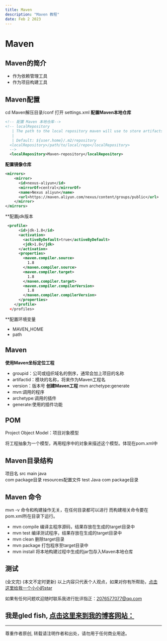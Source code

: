 ```yaml
---
title: Maven
description: "Maven 教程"
date: Feb 2 2023
---
```


# Maven
## Maven的简介
* 作为依赖管理工具
* 作为项目构建工具
## Maven配置
cd Maven解压目录/conf
打开 settings.xml
**配置Maven本地仓库**
```xml 
<!-- 配置 Maven 本地仓库-->
<!-- localRepository
   | The path to the local repository maven will use to store artifacts.
   |
   | Default: ${user.home}/.m2/repository
  <localRepository>/path/to/local/repo</localRepository>
  -->
  <localRepository>Maven-repository</localRepository>
```
**配置镜像仓库**
```xml
<mirrors>
    <mirror>
      <id>nexus-aliyun</id>
      <mirrorOf>central</mirrorOf>
      <name>Nexus aliyun</name>
      <url>https://maven.aliyun.com/nexus/content/groups/public</url>
    </mirror>
</mirrors>
```
**配置jdk版本
```xml
 <profile>
      <id>jdk-1.8</id>
      <activation>
        <activeByDefault>true</activeByDefault>
        <jdk>1.8</jdk>
      </activation>
      <properties>
        <maven.compiler.source>
          1.8
        </maven.compiler.source>
        <maven.compiler.target>
          1.8
        </maven.compiler.target>
        <maven.compiler.compilerVersion>
          1.8
        </maven.compiler.compilerVersion>
      </properties>
    </profile>
  </profiles>
```
**配置环境变量
* MAVEN_HOME
* path
## Maven
**使用Maven坐标定位工程**
* groupid：公司或组织域名的倒序，通常会加上项目的名称
* artifactid：模块的名称，将来作为Maven工程名
* version：版本号
**创建Maven工程**
mvn archetype:generate
* mvn:调用的程序
* archetype:调用的插件
* generate:使用的插件功能

## POM
Project Object Model：项目对象模型

将工程抽象为一个模型，再用程序中的对象来描述这个模型。体现在pom.xml中

## Maven目录结构
项目名
    src
        main
            java    
                com package目录
                resources配置文件
    test
        Java
            com package目录
## Maven 命令
mvn -v 命令和构建操作无关，在任何目录都可以进行
而构建相关命令要在pom.xml所在目录下运行。
* mvn compile 编译主程序源码，结果存放在生成的target目录中
* mvn test 编译测试程序，结果存放在生成的target目录中
* mvn clean 删除target目录
* mvn package 打包程序至target目录中
* mvn install 将本地构建过程中生成的jar包存入Maven本地仓库

## 测试












(全文完)
(本文不定时更新)
以上内容只代表个人观点，如果对你有所帮助，[点击这里给我一个小小的star](https://github.com/gledfish/blog)

如果有任何问题欢迎随时联系我进行批评指正：2076577077@qq.com  
 
我是gled fish, [点击这里来到我的博客网站：](https://gledfish.netlify.app/)
---
---
尊重作者原创, 转载请注明作者和出处，请勿用于任何商业用途。
